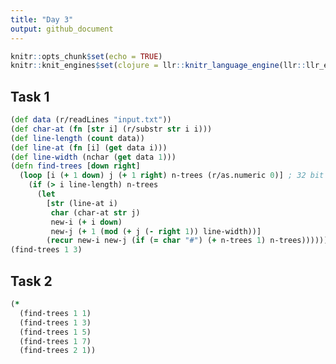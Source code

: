 ```yaml
---
title: "Day 3"
output: github_document
---
```


```r
knitr::opts_chunk$set(echo = TRUE)
knitr::knit_engines$set(clojure = llr::knitr_language_engine(llr::llr_env$new()))
```

## Task 1

```clojure
(def data (r/readLines "input.txt"))
(def char-at (fn [str i] (r/substr str i i)))
(def line-length (count data))
(def line-at (fn [i] (get data i)))
(def line-width (nchar (get data 1)))
(defn find-trees [down right]
  (loop [i (+ 1 down) j (+ 1 right) n-trees (r/as.numeric 0)] ; 32 bit integers :)
    (if (> i line-length) n-trees 
      (let 
        [str (line-at i) 
         char (char-at str j)
         new-i (+ i down) 
         new-j (+ 1 (mod (+ j (- right 1)) line-width))]
        (recur new-i new-j (if (= char "#") (+ n-trees 1) n-trees))))))
(find-trees 1 3)
```

## Task 2

```clojure
(*
  (find-trees 1 1)
  (find-trees 1 3)
  (find-trees 1 5)
  (find-trees 1 7)
  (find-trees 2 1))
```

